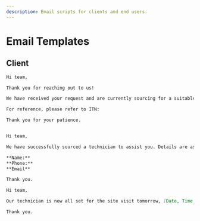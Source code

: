 ```yaml
---
description: Email scripts for clients and end users.
---
```






# Email Templates




## Client

<BrowserWindow >

<Tabs>
<TabItem value="ack" label="Acknowledge">

```md
Hi team,

Thank you for reaching out to us!

We have received your request and are currently sourcing for a suitable technician to assist.

For reference, please refer to ITN:

Thank you for your patience.

```

</TabItem>

<TabItem value="tech" label="Found Tech">

```md

Hi team,

We have successfully sourced a technician to assist you. Details are as follows:

**Name:** 
**Phone:** 
**Email**

Thank you.

```

</TabItem>

<TabItem value="appn" label="Appointment Set">

```md
Hi team,

Our technician is now all set for the site visit tomorrow, [Date, Time, Timezone]. We'll keep you posted for updates.

Thank you.

```

</TabItem>

</Tabs>

</BrowserWindow >